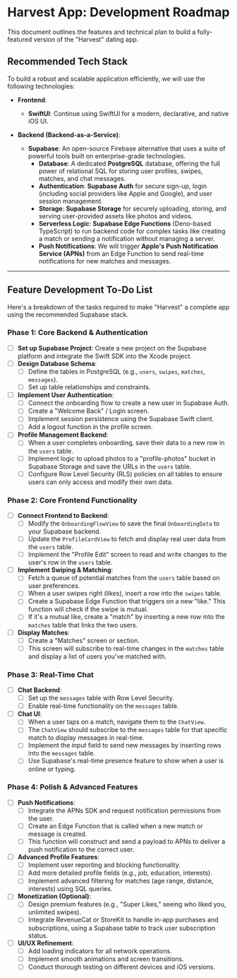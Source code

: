 # Harvest App: Development Roadmap

This document outlines the features and technical plan to build a fully-featured version of the "Harvest" dating app.

## Recommended Tech Stack

To build a robust and scalable application efficiently, we will use the following technologies:

- **Frontend**:
  - **SwiftUI**: Continue using SwiftUI for a modern, declarative, and native iOS UI.

- **Backend (Backend-as-a-Service)**:
  - **Supabase**: An open-source Firebase alternative that uses a suite of powerful tools built on enterprise-grade technologies.
    - **Database**: A dedicated **PostgreSQL** database, offering the full power of relational SQL for storing user profiles, swipes, matches, and chat messages.
    - **Authentication**: **Supabase Auth** for secure sign-up, login (including social providers like Apple and Google), and user session management.
    - **Storage**: **Supabase Storage** for securely uploading, storing, and serving user-provided assets like photos and videos.
    - **Serverless Logic**: **Supabase Edge Functions** (Deno-based TypeScript) to run backend code for complex tasks like creating a match or sending a notification without managing a server.
    - **Push Notifications**: We will trigger **Apple's Push Notification Service (APNs)** from an Edge Function to send real-time notifications for new matches and messages.

---

## Feature Development To-Do List

Here's a breakdown of the tasks required to make "Harvest" a complete app using the recommended Supabase stack.

### Phase 1: Core Backend & Authentication

- [ ] **Set up Supabase Project**: Create a new project on the Supabase platform and integrate the Swift SDK into the Xcode project.
- [ ] **Design Database Schema**:
  - [ ] Define the tables in PostgreSQL (e.g., `users`, `swipes`, `matches`, `messages`).
  - [ ] Set up table relationships and constraints.
- [ ] **Implement User Authentication**:
  - [ ] Connect the onboarding flow to create a new user in Supabase Auth.
  - [ ] Create a "Welcome Back" / Login screen.
  - [ ] Implement session persistence using the Supabase Swift client.
  - [ ] Add a logout function in the profile screen.
- [ ] **Profile Management Backend**:
  - [ ] When a user completes onboarding, save their data to a new row in the `users` table.
  - [ ] Implement logic to upload photos to a "profile-photos" bucket in Supabase Storage and save the URLs in the `users` table.
  - [ ] Configure Row Level Security (RLS) policies on all tables to ensure users can only access and modify their own data.

### Phase 2: Core Frontend Functionality

- [ ] **Connect Frontend to Backend**:
  - [ ] Modify the `OnboardingFlowView` to save the final `OnboardingData` to your Supabase backend.
  - [ ] Update the `ProfileCardView` to fetch and display real user data from the `users` table.
  - [ ] Implement the "Profile Edit" screen to read and write changes to the user's row in the `users` table.
- [ ] **Implement Swiping & Matching**:
  - [ ] Fetch a queue of potential matches from the `users` table based on user preferences.
  - [ ] When a user swipes right (likes), insert a row into the `swipes` table.
  - [ ] Create a Supabase Edge Function that triggers on a new "like." This function will check if the swipe is mutual.
  - [ ] If it's a mutual like, create a "match" by inserting a new row into the `matches` table that links the two users.
- [ ] **Display Matches**:
  - [ ] Create a "Matches" screen or section.
  - [ ] This screen will subscribe to real-time changes in the `matches` table and display a list of users you've matched with.

### Phase 3: Real-Time Chat

- [ ] **Chat Backend**:
  - [ ] Set up the `messages` table with Row Level Security.
  - [ ] Enable real-time functionality on the `messages` table.
- [ ] **Chat UI**:
  - [ ] When a user taps on a match, navigate them to the `ChatView`.
  - [ ] The `ChatView` should subscribe to the `messages` table for that specific match to display messages in real-time.
  - [ ] Implement the input field to send new messages by inserting rows into the `messages` table.
  - [ ] Use Supabase's real-time presence feature to show when a user is online or typing.

### Phase 4: Polish & Advanced Features

- [ ] **Push Notifications**:
  - [ ] Integrate the APNs SDK and request notification permissions from the user.
  - [ ] Create an Edge Function that is called when a new match or message is created.
  - [ ] This function will construct and send a payload to APNs to deliver a push notification to the correct user.
- [ ] **Advanced Profile Features**:
  - [ ] Implement user reporting and blocking functionality.
  - [ ] Add more detailed profile fields (e.g., job, education, interests).
  - [ ] Implement advanced filtering for matches (age range, distance, interests) using SQL queries.
- [ ] **Monetization (Optional)**:
  - [ ] Design premium features (e.g., "Super Likes," seeing who liked you, unlimited swipes).
  - [ ] Integrate RevenueCat or StoreKit to handle in-app purchases and subscriptions, using a Supabase table to track user subscription status.
- [ ] **UI/UX Refinement**:
  - [ ] Add loading indicators for all network operations.
  - [ ] Implement smooth animations and screen transitions.
  - [ ] Conduct thorough testing on different devices and iOS versions. 